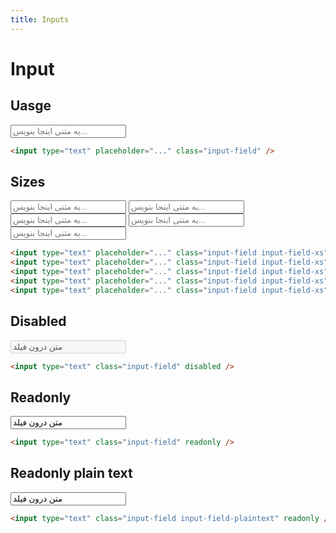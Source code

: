 ```yaml
---
title: Inputs
---
```


# Input

## Uasge

<Preview centered>
  <input type="text" placeholder="یه متنی اینجا بنویس..." class="input-field" />
</Preview>

```html
<input type="text" placeholder="..." class="input-field" />
```

## Sizes

<Preview centered classes="flex flex-col gap-6">
  <input type="text" placeholder="یه متنی اینجا بنویس..." class="input-field input-field-xs" />
  <input type="text" placeholder="یه متنی اینجا بنویس..." class="input-field input-field-sm" />
  <input type="text" placeholder="یه متنی اینجا بنویس..." class="input-field input-field-md" />
  <input type="text" placeholder="یه متنی اینجا بنویس..." class="input-field input-field-lg" />
  <input type="text" placeholder="یه متنی اینجا بنویس..." class="input-field input-field-xl" />
</Preview>

```html
<input type="text" placeholder="..." class="input-field input-field-xs" />
<input type="text" placeholder="..." class="input-field input-field-xs" />
<input type="text" placeholder="..." class="input-field input-field-xs" />
<input type="text" placeholder="..." class="input-field input-field-xs" />
<input type="text" placeholder="..." class="input-field input-field-xs" />
```

## Disabled

<Preview centered>
  <input type="text" value="متن درون فیلد" class="input-field" disabled="disabled" />
</Preview>

```html
<input type="text" class="input-field" disabled />
```

## Readonly

<Preview centered>
  <input type="text" value="متن درون فیلد" class="input-field" readonly="readonly" />
</Preview>

```html
<input type="text" class="input-field" readonly />
```

## Readonly plain text

<Preview centered>
  <input type="text" value="متن درون فیلد" class="input-field input-field-plaintext" readonly="readonly" />
</Preview>

```html
<input type="text" class="input-field input-field-plaintext" readonly />
```

